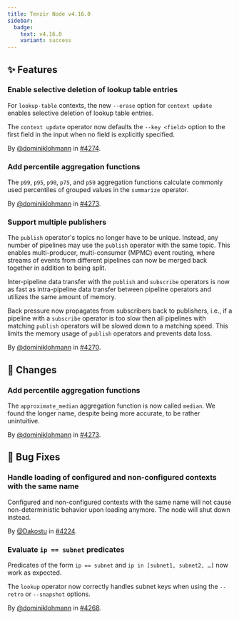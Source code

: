 ```yaml
---
title: Tenzir Node v4.16.0
sidebar:
  badge:
    text: v4.16.0
    variant: success
---
```


## ✨ Features

### Enable selective deletion of lookup table entries

For `lookup-table` contexts, the new `--erase` option for `context update`
enables selective deletion of lookup table entries.

The `context update` operator now defaults the `--key <field>` option to the
first field in the input when no field is explicitly specified.

By [@dominiklohmann](https://github.com/dominiklohmann) in [#4274](https://github.com/tenzir/tenzir/pull/4274).

### Add percentile aggregation functions

The `p99`, `p95`, `p90`, `p75`, and `p50` aggregation functions calculate
commonly used percentiles of grouped values in the `summarize` operator.

By [@dominiklohmann](https://github.com/dominiklohmann) in [#4273](https://github.com/tenzir/tenzir/pull/4273).

### Support multiple publishers

The `publish` operator's topics no longer have to be unique. Instead, any number
of pipelines may use the `publish` operator with the same topic. This enables
multi-producer, multi-consumer (MPMC) event routing, where streams of events
from different pipelines can now be merged back together in addition to being
split.

Inter-pipeline data transfer with the `publish` and `subscribe` operators is now
as fast as intra-pipeline data transfer between pipeline operators and utilizes
the same amount of memory.

Back pressure now propagates from subscribers back to publishers, i.e., if a
pipeline with a `subscribe` operator is too slow then all pipelines with
matching `publish` operators will be slowed down to a matching speed. This
limits the memory usage of `publish` operators and prevents data loss.

By [@dominiklohmann](https://github.com/dominiklohmann) in [#4270](https://github.com/tenzir/tenzir/pull/4270).

## 🔄 Changes

### Add percentile aggregation functions

The `approximate_median` aggregation function is now called `median`. We found
the longer name, despite being more accurate, to be rather unintuitive.

By [@dominiklohmann](https://github.com/dominiklohmann) in [#4273](https://github.com/tenzir/tenzir/pull/4273).

## 🐛 Bug Fixes

### Handle loading of configured and non-configured contexts with the same name

Configured and non-configured contexts with the same name will not cause
non-deterministic behavior upon loading anymore. The node will shut down
instead.

By [@Dakostu](https://github.com/Dakostu) in [#4224](https://github.com/tenzir/tenzir/pull/4224).

### Evaluate `ip == subnet` predicates

Predicates of the form `ip == subnet` and `ip in [subnet1, subnet2, …]` now
work as expected.

The `lookup` operator now correctly handles subnet keys when using the `--retro`
or `--snapshot` options.

By [@dominiklohmann](https://github.com/dominiklohmann) in [#4268](https://github.com/tenzir/tenzir/pull/4268).